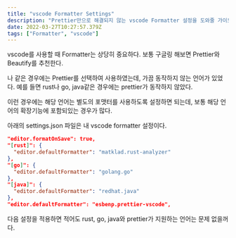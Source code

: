 ```yaml
---
title: "vscode Formatter Settings"
description: "Prettier만으로 해결되지 않는 vscode Formatter 설정을 도와줄 가이드"
date: 2022-03-27T10:27:57.379Z
tags: ["Formatter", "vscode"]
---
```


vscode를 사용할 때 Formatter는 상당히 중요하다.
보통 구글링 해보면 Prettier와 Beautify를 추천한다.

나 같은 경우에는 Prettier를 선택하여 사용하였는데, 가끔 동작하지 않는 언어가 있었다.
예를 들면 rust나 go, java같은 경우에는 prettier가 동작하지 않았다.

이런 경우에는 해당 언어는 별도의 포맷터를 사용하도록 설정하면 되는데,
보통 해당 언어의 확장기능에 포함되있는 경우가 많다.

아래의 settings.json 파일은 내 vscode formatter 설정이다.

```json
"editor.formatOnSave": true,
"[rust]": {
  "editor.defaultFormatter": "matklad.rust-analyzer"
},
"[go]": {
  "editor.defaultFormatter": "golang.go"
},
"[java]": {
  "editor.defaultFormatter": "redhat.java"
},
"editor.defaultFormatter": "esbenp.prettier-vscode",
```

다음 설정을 적용하면 적어도 rust, go, java와 prettier가 지원하는 언어는 문제 없을꺼다.
